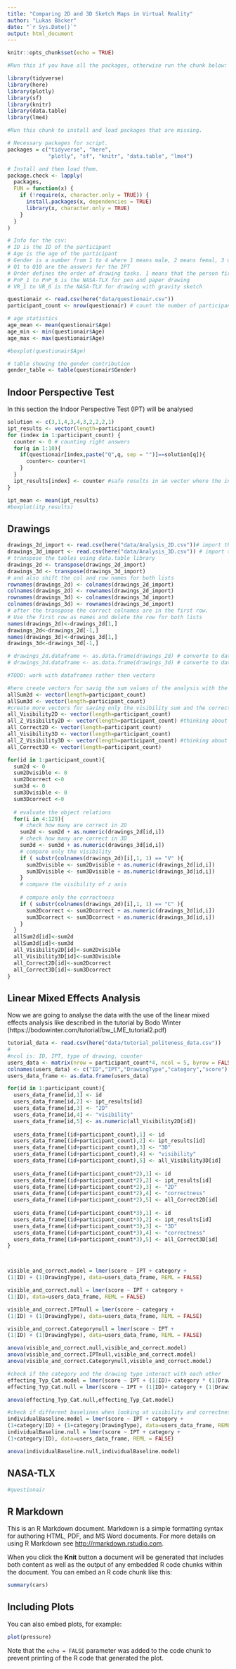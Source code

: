 ```yaml
---
title: "Comparing 2D and 3D Sketch Maps in Virtual Reality"
author: "Lukas Bäcker"
date: "`r Sys.Date()`"
output: html_document
---
```


```r
knitr::opts_chunk$set(echo = TRUE)
```

```r
#Run this if you have all the packages, otherwise run the chunk below:

library(tidyverse)
library(here)
library(plotly)
library(sf)
library(knitr)
library(data.table)
library(lme4)

```

```r
#Run this chunk to install and load packages that are missing. 

# Necessary packages for script.
packages = c("tidyverse", "here",
             "plotly", "sf", "knitr", "data.table", "lme4")

# Install and then load them.
package.check <- lapply(
  packages,
  FUN = function(x) {
    if (!require(x, character.only = TRUE)) {
      install.packages(x, dependencies = TRUE)
      library(x, character.only = TRUE)
    }
  }
)
```

```r
# Info for the csv:
# ID is the ID of the participant
# Age is the age of the participant
# Gender is a number from 1 to 4 where 1 means male, 2 means femal, 3 means diverse and 4 means undefined
# Q1 to Q10 are the answers for the IPT
# Order defines the order of drawing tasks. 1 means that the person first drew with pen and paper and 2 means that the person first drew in gravity sketch 
# PnP_1 to PnP_6 is the NASA-TLX for pen and paper drawing
# VR_1 to VR_6 is the NASA-TLX for drawing with gravity sketch

questionair <- read.csv(here("data/questionair.csv"))
participant_count <- nrow(questionair) # count the number of participants
```

```r

# age statistics
age_mean <- mean(questionair$Age)
age_min <- min(questionair$Age)
age_max <- max(questionair$Age)

#boxplot(questionair$Age)

# table showing the gender contribution
gender_table <- table(questionair$Gender)

```

## Indoor Perspective Test

In this section the Indoor Perspective Test (IPT) will be analysed

```r
solution <- c(3,1,4,3,4,3,2,2,2,1)
ipt_results <- vector(length=participant_count)
for (index in 1:participant_count) {
  counter <- 0 # counting right answers
  for(q in 1:10){
    if(questionair[index,paste("Q",q, sep = "")]==solution[q]){
      counter<- counter+1
    }
  }
  ipt_results[index] <- counter #safe results in an vector where the index is the ID of the participant
}

ipt_mean <- mean(ipt_results)
#boxplot(itp_results)
```

## Drawings

```r
drawings_2d_import <- read.csv(here("data/Analysis_2D.csv"))# import the csv that contains the analysis data for the 2D drawings
drawings_3d_import <- read.csv(here("data/Analysis_3D.csv")) # import the csv that contains the analysis data for the 3D drawings
# transpose the tables using data.table library
drawings_2d <- transpose(drawings_2d_import) 
drawings_3d <- transpose(drawings_3d_import)
# and also shift the col and row names for both lists
rownames(drawings_2d) <- colnames(drawings_2d_import)
colnames(drawings_2d) <- rownames(drawings_2d_import)
rownames(drawings_3d) <- colnames(drawings_3d_import)
colnames(drawings_3d) <- rownames(drawings_3d_import)
# after the transpose the correct colnames are in the first row. 
# Use the first row as names and delete the row for both lists
names(drawings_2d)<-drawings_2d[1,]
drawings_2d<-drawings_2d[-1,]
names(drawings_3d)<-drawings_3d[1,]
drawings_3d<-drawings_3d[-1,]

# drawings_2d.dataframe <- as.data.frame(drawings_2d) # converte to dataframe
# drawings_3d.dataframe <- as.data.frame(drawings_3d) # converte to dataframe

#TODO: work with dataframes rather then vectors

#here create vectors for savig the sum values of the analysis with the length of the number of participants
allSum2d <- vector(length=participant_count)
allSum3d <- vector(length=participant_count)
#create more vectors for saving only the visibility sum and the correctness sum
all_Visibility2D <- vector(length=participant_count)
all_Z_Visibility2D <- vector(length=participant_count) #thinking about only analyzing the z visibility
all_Correct2D <- vector(length=participant_count)
all_Visibility3D <- vector(length=participant_count)
all_Z_Visibility3D <- vector(length=participant_count) #thinking about only analyzing the z visibility
all_Correct3D <- vector(length=participant_count)

for(id in 1:participant_count){
  sum2d <- 0
  sum2Dvisible <- 0
  sum2Dcorrect <-0
  sum3d <- 0
  sum3Dvisible <- 0
  sum3Dcorrect <-0
  
  # evaluate the object relations
  for(i in 4:129){
    # check how many are correct in 2D
    sum2d <- sum2d + as.numeric(drawings_2d[id,i])
    # check how many are correct in 3D
    sum3d <- sum3d + as.numeric(drawings_3d[id,i])
    # compare only the visibility
    if ( substr(colnames(drawings_2d)[i],1, 1) == "V" ){
      sum2Dvisible <- sum2Dvisible + as.numeric(drawings_2d[id,i])
      sum3Dvisible <- sum3Dvisible + as.numeric(drawings_3d[id,i])
    }
    # compare the visibility of z axis
    
    # compare only the correctness
    if ( substr(colnames(drawings_2d)[i],1, 1) == "C" ){
      sum2Dcorrect <- sum2Dcorrect + as.numeric(drawings_2d[id,i])
      sum3Dcorrect <- sum3Dcorrect + as.numeric(drawings_3d[id,i])
    }
  }
  allSum2d[id]<-sum2d
  allSum3d[id]<-sum3d
  all_Visibility2D[id]<-sum2Dvisible
  all_Visibility3D[id]<-sum3Dvisible
  all_Correct2D[id]<-sum2Dcorrect
  all_Correct3D[id]<-sum3Dcorrect
}

```

## Linear Mixed Effects Analysis

Now we are going to analyse the data with the use of the linear mixed effects analysis like described in the tutorial by Bodo Winter (https://bodowinter.com/tutorial/bw_LME_tutorial2.pdf)

```r

tutorial_data <- read.csv(here("data/tutorial_politeness_data.csv"))
#
#ncol is: ID, IPT, type of drawing, counter
users_data <- matrix(nrow = participant_count*4, ncol = 5, byrow = FALSE)
colnames(users_data) <- c("ID","IPT","DrawingType","category","score")
users_data_frame <- as.data.frame(users_data)

for(id in 1:participant_count){
  users_data_frame[id,1] <- id
  users_data_frame[id,2] <- ipt_results[id]
  users_data_frame[id,3] <- "2D"
  users_data_frame[id,4] <- "visibility"
  users_data_frame[id,5] <- as.numeric(all_Visibility2D[id])
  
  users_data_frame[(id+participant_count),1] <- id
  users_data_frame[(id+participant_count),2] <- ipt_results[id]
  users_data_frame[(id+participant_count),3] <- "3D"
  users_data_frame[(id+participant_count),4] <- "visibility"
  users_data_frame[(id+participant_count),5] <- all_Visibility3D[id]
  
  users_data_frame[(id+participant_count*2),1] <- id
  users_data_frame[(id+participant_count*2),2] <- ipt_results[id]
  users_data_frame[(id+participant_count*2),3] <- "2D"
  users_data_frame[(id+participant_count*2),4] <- "correctness"
  users_data_frame[(id+participant_count*2),5] <- all_Correct2D[id]
  
  users_data_frame[(id+participant_count*3),1] <- id
  users_data_frame[(id+participant_count*3),2] <- ipt_results[id]
  users_data_frame[(id+participant_count*3),3] <- "3D"
  users_data_frame[(id+participant_count*3),4] <- "correctness"
  users_data_frame[(id+participant_count*3),5] <- all_Correct3D[id]
}



visible_and_correct.model = lmer(score ~ IPT + category +
(1|ID) + (1|DrawingType), data=users_data_frame, REML = FALSE)

visible_and_correct.null = lmer(score ~ IPT + category +
(1|ID), data=users_data_frame, REML = FALSE)

visible_and_correct.IPTnull = lmer(score ~ category +
(1|ID) + (1|DrawingType), data=users_data_frame, REML = FALSE)

visible_and_correct.Categorynull = lmer(score ~ IPT +
(1|ID) + (1|DrawingType), data=users_data_frame, REML = FALSE)

anova(visible_and_correct.null,visible_and_correct.model)
anova(visible_and_correct.IPTnull,visible_and_correct.model)
anova(visible_and_correct.Categorynull,visible_and_correct.model)

#check if the category and the drawing type interact with each other
effecting_Typ_Cat.model = lmer(score ~ IPT + (1|ID)+ category * (1|DrawingType), data=users_data_frame, REML = FALSE)
effecting_Typ_Cat.null = lmer(score ~ IPT + (1|ID)+ category + (1|DrawingType), data=users_data_frame, REML = FALSE)

anova(effecting_Typ_Cat.null,effecting_Typ_Cat.model)

#check if different baselines when looking at visibility and correctness for individuals make a difference
individualBaseline.model = lmer(score ~ IPT + category +
(1+category|ID) + (1+category|DrawingType), data=users_data_frame, REML = FALSE)
individualBaseline.null = lmer(score ~ IPT + category +
(1+category|ID), data=users_data_frame, REML = FALSE)

anova(individualBaseline.null,individualBaseline.model)
```

## NASA-TLX

```r
#questionair

```

## R Markdown

This is an R Markdown document. Markdown is a simple formatting syntax for authoring HTML, PDF, and MS Word documents. For more details on using R Markdown see <http://rmarkdown.rstudio.com>.

When you click the **Knit** button a document will be generated that includes both content as well as the output of any embedded R code chunks within the document. You can embed an R code chunk like this:

```r
summary(cars)
```

## Including Plots

You can also embed plots, for example:

```r
plot(pressure)
```

Note that the `echo = FALSE` parameter was added to the code chunk to prevent printing of the R code that generated the plot.
